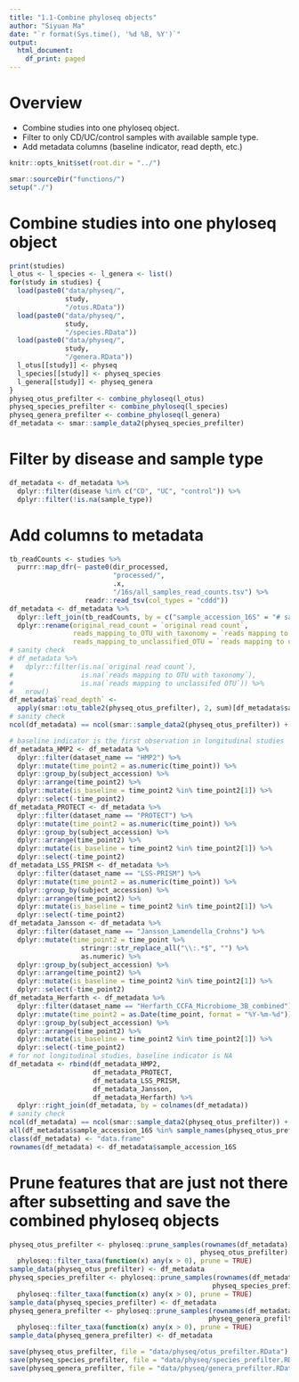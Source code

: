 ```yaml
---
title: "1.1-Combine phyloseq objects"
author: "Siyuan Ma"
date: "`r format(Sys.time(), '%d %B, %Y')`"
output: 
  html_document:
    df_print: paged
---
```

# Overview
- Combine studies into one phyloseq object.
- Filter to only CD/UC/control samples with available sample type.
- Add metadata columns (baseline indicator, read depth, etc.)

```r
knitr::opts_knit$set(root.dir = "../")
```

```r
smar::sourceDir("functions/")
setup("./")
```

# Combine studies into one phyloseq object

```r
print(studies)
l_otus <- l_species <- l_genera <- list()
for(study in studies) {
  load(paste0("data/physeq/",
              study,
              "/otus.RData"))
  load(paste0("data/physeq/",
              study,
              "/species.RData"))
  load(paste0("data/physeq/",
              study,
              "/genera.RData"))
  l_otus[[study]] <- physeq
  l_species[[study]] <- physeq_species
  l_genera[[study]] <- physeq_genera
}
physeq_otus_prefilter <- combine_phyloseq(l_otus)
physeq_species_prefilter <- combine_phyloseq(l_species)
physeq_genera_prefilter <- combine_phyloseq(l_genera)
df_metadata <- smar::sample_data2(physeq_species_prefilter)
```

# Filter by disease and sample type

```r
df_metadata <- df_metadata %>% 
  dplyr::filter(disease %in% c("CD", "UC", "control")) %>% 
  dplyr::filter(!is.na(sample_type))
```

# Add columns to metadata

```r
tb_readCounts <- studies %>% 
  purrr::map_dfr(~ paste0(dir_processed, 
                          "processed/", 
                          .x, 
                          "/16s/all_samples_read_counts.tsv") %>% 
                   readr::read_tsv(col_types = "cddd"))
df_metadata <- df_metadata %>% 
  dplyr::left_join(tb_readCounts, by = c("sample_accession_16S" = "# sample")) %>% 
  dplyr::rename(original_read_count = `original read count`,
                reads_mapping_to_OTU_with_taxonomy = `reads mapping to OTU with taxonomy`,
                reads_mapping_to_unclassified_OTU = `reads mapping to unclassifed OTU`)
# sanity check
# df_metadata %>% 
#   dplyr::filter(is.na(`original read count`),
#                 is.na(`reads mapping to OTU with taxonomy`),
#                 is.na(`reads mapping to unclassifed OTU`)) %>% 
#   nrow()
df_metadata$`read_depth` <- 
  apply(smar::otu_table2(physeq_otus_prefilter), 2, sum)[df_metadata$sample_accession_16S]
# sanity check
ncol(df_metadata) == ncol(smar::sample_data2(physeq_otus_prefilter)) + 4
```

```r
# baseline indicator is the first observation in longitudinal studies
df_metadata_HMP2 <- df_metadata %>% 
  dplyr::filter(dataset_name == "HMP2") %>% 
  dplyr::mutate(time_point2 = as.numeric(time_point)) %>% 
  dplyr::group_by(subject_accession) %>% 
  dplyr::arrange(time_point2) %>% 
  dplyr::mutate(is_baseline = time_point2 %in% time_point2[1]) %>% 
  dplyr::select(-time_point2)
df_metadata_PROTECT <- df_metadata %>% 
  dplyr::filter(dataset_name == "PROTECT") %>% 
  dplyr::mutate(time_point2 = as.numeric(time_point)) %>% 
  dplyr::group_by(subject_accession) %>% 
  dplyr::arrange(time_point2) %>% 
  dplyr::mutate(is_baseline = time_point2 %in% time_point2[1]) %>% 
  dplyr::select(-time_point2)
df_metadata_LSS_PRISM <- df_metadata %>% 
  dplyr::filter(dataset_name == "LSS-PRISM") %>% 
  dplyr::mutate(time_point2 = as.numeric(time_point)) %>% 
  dplyr::group_by(subject_accession) %>% 
  dplyr::arrange(time_point2) %>% 
  dplyr::mutate(is_baseline = time_point2 %in% time_point2[1]) %>% 
  dplyr::select(-time_point2)
df_metadata_Jansson <- df_metadata %>% 
  dplyr::filter(dataset_name == "Jansson_Lamendella_Crohns") %>% 
  dplyr::mutate(time_point2 = time_point %>% 
                  stringr::str_replace_all("\\:.*$", "") %>% 
                  as.numeric) %>% 
  dplyr::group_by(subject_accession) %>% 
  dplyr::arrange(time_point2) %>% 
  dplyr::mutate(is_baseline = time_point2 %in% time_point2[1]) %>% 
  dplyr::select(-time_point2)
df_metadata_Herfarth <- df_metadata %>% 
  dplyr::filter(dataset_name == "Herfarth_CCFA_Microbiome_3B_combined") %>% 
  dplyr::mutate(time_point2 = as.Date(time_point, format = "%Y-%m-%d")) %>% 
  dplyr::group_by(subject_accession) %>% 
  dplyr::arrange(time_point2) %>% 
  dplyr::mutate(is_baseline = time_point2 %in% time_point2[1]) %>% 
  dplyr::select(-time_point2)
# for not longitudinal studies, baseline indicator is NA
df_metadata <- rbind(df_metadata_HMP2,
                     df_metadata_PROTECT,
                     df_metadata_LSS_PRISM,
                     df_metadata_Jansson,
                     df_metadata_Herfarth) %>% 
  dplyr::right_join(df_metadata, by = colnames(df_metadata))
# sanity check
ncol(df_metadata) == ncol(smar::sample_data2(physeq_otus_prefilter)) + 5
all(df_metadata$sample_accession_16S %in% sample_names(physeq_otus_prefilter))
class(df_metadata) <- "data.frame"
rownames(df_metadata) <- df_metadata$sample_accession_16S
```

# Prune features that are just not there after subsetting and save the combined phyloseq objects

```r
physeq_otus_prefilter <- phyloseq::prune_samples(rownames(df_metadata), 
                                                physeq_otus_prefilter) %>% 
  phyloseq::filter_taxa(function(x) any(x > 0), prune = TRUE)
sample_data(physeq_otus_prefilter) <- df_metadata
physeq_species_prefilter <- phyloseq::prune_samples(rownames(df_metadata), 
                                                   physeq_species_prefilter) %>% 
  phyloseq::filter_taxa(function(x) any(x > 0), prune = TRUE)
sample_data(physeq_species_prefilter) <- df_metadata
physeq_genera_prefilter <- phyloseq::prune_samples(rownames(df_metadata), 
                                                  physeq_genera_prefilter) %>% 
  phyloseq::filter_taxa(function(x) any(x > 0), prune = TRUE)
sample_data(physeq_genera_prefilter) <- df_metadata

save(physeq_otus_prefilter, file = "data/physeq/otus_prefilter.RData")
save(physeq_species_prefilter, file = "data/physeq/species_prefilter.RData")
save(physeq_genera_prefilter, file = "data/physeq/genera_prefilter.RData")
```